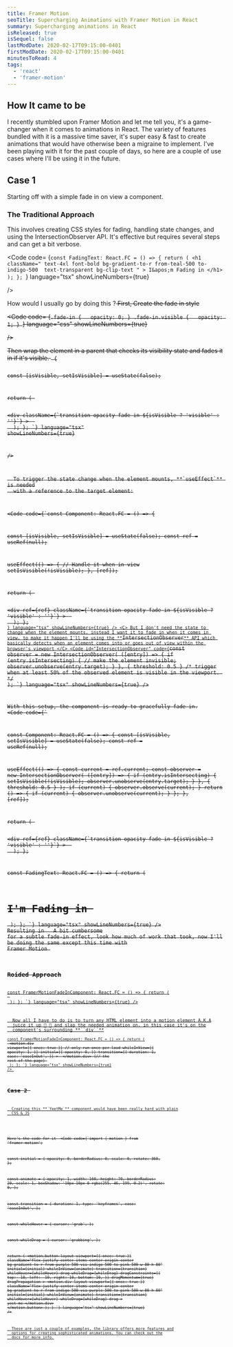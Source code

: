 ```yaml
---
title: Framer Motion
seoTitle: Supercharging Animations with Framer Motion in React
summary: Supercharging animations in React
isReleased: true
isSequel: false
lastModDate: 2020-02-17T09:15:00-0401
firstModDate: 2020-02-17T09:15:00-0401
minutesToRead: 4
tags:
  - 'react'
  - 'framer-motion'
---
```


<H2>How It came to be</H2>
<C>
  I recently stumbled upon
  <L href="https://www.framer.com/motion/">Framer Motion</L>
  and let me tell you, it's a game-changer when it comes to animations in React.
  The variety of features bundled with it is a massive time saver, it's super
  easy & fast to create animations that would have otherwise been a migraine to
  implement. I've been playing with it for the past couple of days, so here are
  a couple of use cases where I'll be using it in the future.
</C>
<H2>Case 1</H2>
<C>Starting off with a simple fade in on view a component.</C>
<H3>The Traditional Approach</H3>
<C>
  This involves creating CSS styles for fading, handling state changes, and
  using the
  <L href="#IntersectionObserver">IntersectionObserver</L> API. It's effective but
  requires several steps and can get a bit verbose.
</C>

<Code
  code=
{`const FadingText: React.FC = () => {
  return (
    <h1
      className=" text-4xl font-bold
     bg-gradient-to-r from-teal-500 to-indigo-500 
     text-transparent bg-clip-text "
    >
      I&apos;m Fading in
    </h1>
  );
};
`}
language="tsx"
showLineNumbers={true}

/>

<C>
  How would I usually go by doing this ?<S /> First, Create the fade in style
</C>

<Code
  code=
{`.fade-in {
  opacity: 0;
}
.fade-in.visible {
  opacity: 1;
}
`}
language="css"
showLineNumbers={true}

/>

<C>
  Then wrap the element in a parent that checks its visibility state and fades it in if it's visible.
</C>
<Code
  code=
{`const Component: React.FC = () => {

  const [isVisible, setIsVisible] = useState(false);

  return (
    <div className="flex items-center justify-center py-2">
      <div
        className={\`transition-opacity fade-in \${isVisible ? 'visible' : ''}\`}
      >
        <FadingText />
      </div>
    </div>
  );
};
`}
language="tsx"
showLineNumbers={true}

/>

<C>
  To trigger the state change when the element mounts, **`useEffect`** is needed
  with a reference to the target element:
</C>

<Code
  code={`const Component: React.FC = () => {

  const [isVisible, setIsVisible] = useState(false);
  const ref = useRef<HTMLDivElement>(null);

  useEffect(() => {
    // Handle it when in view
    setIsVisible(!isVisible);
  }, [ref]);

  return (
    <div className="flex items-center justify-center py-2">
      <div
        ref={ref}
        className={\`transition-opacity fade-in \${isVisible ? 'visible' : ''}\`}
      >
        <FadingText />
      </div>
    </div>
  );
};
`}
  language="tsx"
  showLineNumbers={true}
/>
<C>
  But I don't need the state to change when the element mounts, instead I want
  it to fade in when it comes in view, to make it happen I'll be using the
  **`IntersectionObserver`** API which basically detects when an element comes
  into or goes out of view within the browser's viewport
</C>
<Code
  id="IntersectionObserver"
  code={`const observer = new IntersectionObserver(
      ([entry]) => {
        if (entry.isIntersecting) {
            // make the element invisible;
          observer.unobserve(entry.target);
        }
      },
      { threshold: 0.5 } /* trigger when at least 50% of the observed
       element is visible in the viewport. */
    );
`}
  language="tsx"
  showLineNumbers={true}
/>

<C>With this setup, the component is ready to gracefully fade in.</C>
<Code
  code={`

const Component: React.FC = () => {
  const [isVisible, setIsVisible] = useState(false);
  const ref = useRef<HTMLDivElement>(null);

  useEffect(() => {
    const current = ref.current;
    const observer = new IntersectionObserver(
      ([entry]) => {
        if (entry.isIntersecting) {
          setIsVisible(!isVisible);
          observer.unobserve(entry.target);
        }
      },
      { threshold: 0.5 }
    );
    if (current) {
      observer.observe(current);
    }
    return () => {
      if (current) {
        observer.unobserve(current);
      }
    };
  }, [ref]);

  return (
    <div className="flex items-center justify-center py-2">
      <div
        ref={ref}
        className={\`transition-opacity fade-in \${isVisible ? 'visible' : ''}\`}
      >
        <FadingText />
      </div>
    </div>
  );
};

const FadingText: React.FC = () => {
  return (
    <h1 className=" text-4xl font-bold bg-gradient-to-r from-teal-500 to-indigo-500 text-transparent bg-clip-text ">
      I&apos;m Fading in
    </h1>
  );
};
`}
  language="tsx"
  showLineNumbers={true}
/>
<C>Resulting in</C>
<FramerMotionFadeInComponent />
<C>
  A bit cumbersome for a subtle fade-in effect, look how much of work that took,
  now I'll be doing the same except this time with
  <L href="https://www.framer.com/motion/">Framer Motion</L>
</C>
<H3>Roided Approach</H3>
<Code
  code={`

const FramerMotionFadeInComponent: React.FC = () => {
  return (
    <div className="flex justify-center items-center py-2">
      <FadingText />
    </div>
  );
};
`}
  language="tsx"
  showLineNumbers={true}
/>

<C>
  Now all I have to do is to turn any HTML element into a motion element A.K.A
  juice it up 💉 💪 and slap the needed animation on, in this case it's on the
  component's surrounding **``div``**
</C>
<Code
  code={`

const FramerMotionFadeInComponent: React.FC = () => {
  return (
     <div className="flex justify-center items-center py-2">
      <motion.div
        viewport={{ once: true }} // only run once per load
        whileInView={{
          opacity: 1,
        }}
        initial={{
          opacity: 0,
        }}
        transition={{
          duration: 1,
          ease: 'easeInOut',
        }}
      >
        <FadingText />
      </motion.div>
      {// the rest of the page}
    </div>
  );
};
`}
  language="tsx"
  showLineNumbers={true}
/>
<S3 />
<H2>Case 2 </H2>
<C>
  Creating this **`YeetMe`** component would have been really hard with plain
  CSS & JS
</C>

<YeetMe />

<C>Here's the code for it </C>
<Code
  code={`import { motion } from 'framer-motion';

  const initial = {
    opacity: 0,
    borderRadius: 0,
    scale: 0,
    rotate: 360,
  };

  const animate = {
    opacity: 1,
    width: 160,
    height: 70,
    borderRadius: 20,
    scale: 1,
    boxShadow: '10px 10px 0 rgba(255, 46, 199, 0.2)',
    rotate: 0,
  };

  const transition = {
    duration: 1,
    type: 'keyframes',
    ease: 'easeInOut',
  };

  const whileHover = {
    cursor: 'grab',
  };

  const whileDrag = {
    cursor: 'grabbing',
  };
  
  return (
    <motion.button
      layout
      viewport={{ once: true }}
      className="flex justify-center items-center origin-center bg-gradient-to-r from-purple-500 via-indigo-500 to-pink-500 w-80 h-80"
      initial={initial}
      whileInView={animate}
      transition={transition}
      whileHover={whileHover}
      drag
      whileDrag={whileDrag}
      dragConstraints={{
        top: -10,
        left: -10,
        right: 10,
        bottom: 10,
      }}
      dragMomentum={true}
      dragPropagation
    >
      <motion.div
        layout
        viewport={{ once: true }}
        className="flex justify-center items-center origin-center bg-gradient-to-r from-indigo-500 via-purple-500 to-pink-500 w-80 h-80"
        initial={initial}
        whileInView={animate}
        transition={transition}
        whileHover={whileHover}
        whileDrag={whileDrag}
        drag
      >
        <span className=" font-bold">yeet me</span>
      </motion.div>
    </motion.button>
  );
}
`}
  language="tsx"
  showLineNumbers={true}
/>

<C>
  These are just a couple of examples, the library offers more features and
  options for creating sophisticated animations. You can check out the
  <L href="https://www.framer.com/motion/introduction/">docs</L> for more info.
</C>
